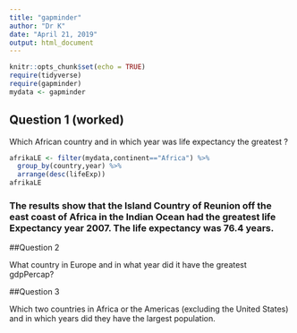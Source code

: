 ```yaml
---
title: "gapminder"
author: "Dr K"
date: "April 21, 2019"
output: html_document
---
```


```r
knitr::opts_chunk$set(echo = TRUE)
require(tidyverse)
require(gapminder)
mydata <- gapminder
```

## Question 1 (worked)

Which African country and in which year was life expectancy the greatest ?


```r
afrikaLE <- filter(mydata,continent=="Africa") %>%
  group_by(country,year) %>% 
  arrange(desc(lifeExp))
afrikaLE
```
### The results show that the Island Country of Reunion off the east coast of Africa  in the Indian Ocean had the greatest life Expectancy year 2007. The life expectancy was 76.4 years. 

##Question 2

What country in Europe and in what year did it have the greatest gdpPercap?

##Question 3

Which two countries in Africa or the Americas (excluding the United States) and in which years did they have the largest population.
